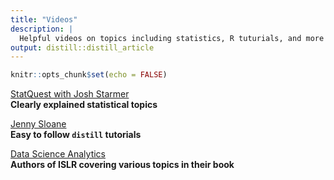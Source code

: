 ```yaml
---
title: "Videos"
description: |
  Helpful videos on topics including statistics, R tuturials, and more!
output: distill::distill_article
---
```


```r
knitr::opts_chunk$set(echo = FALSE)
```

[StatQuest with Josh Starmer](https://www.youtube.com/@statquest/playlists)  
**Clearly explained statistical topics**

[Jenny Sloane](https://www.youtube.com/@jennysloane/playlists)  
**Easy to follow `distill` tutorials**

[Data Science Analytics](https://www.youtube.com/@datascienceanalytics1826/playlists)  
**Authors of ISLR covering various topics in their book**

